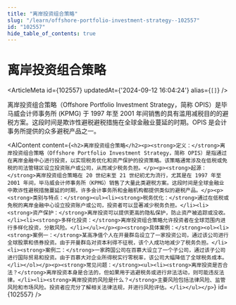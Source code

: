 ```yaml
---
title: "离岸投资组合策略"
slug: "/learn/offshore-portfolio-investment-strategy--102557"
id: "102557"
hide_table_of_contents: true
---
```



# 离岸投资组合策略

<ArticleMeta id={102557} updatedAt={'2024-09-12 16:04:24'} alias={`[]`} />
<div className='border-solid border-b border-t-0 my-4 border-[var(--ifm-color-gray-300)]' />

离岸投资组合策略（Offshore Portfolio Investment Strategy，简称 OPIS）是毕马威会计师事务所 (KPMG) 于 1997 年至 2001 年间销售的具有滥用减税目的的避税方案。这段时间是欺诈性避税避税措施在全球金融业蔓延的时期。OPIS 是会计事务所提供的众多避税产品之一。

<AIContent content={`<h2>离岸投资组合策略</h2><p><strong>定义：</strong>离岸投资组合策略（Offshore Portfolio Investment Strategy，简称 OPIS）是指通过在离岸金融中心进行投资，以实现税务优化和资产保护的投资策略。该策略通常涉及在低税或免税的司法管辖区设立投资账户或公司，从而减少税务负担。</p><p><strong>起源：</strong>离岸投资组合策略在 20 世纪末至 21 世纪初尤为流行，尤其是在 1997 年至 2001 年间，毕马威会计师事务所（KPMG）销售了大量此类避税方案。这段时间是全球金融业中欺诈性避税措施蔓延的时期，许多会计事务所和金融机构都提供类似的避税产品。</p><p><strong>类别与特点：</strong><ul><li><strong>税务优化：</strong>通过在低税或免税的离岸金融中心设立投资账户或公司，投资者可以显著减少税务负担。</li><li><strong>资产保护：</strong>离岸投资可以提供更高的隐私保护，防止资产被追踪或没收。</li><li><strong>多样化投资：</strong>离岸投资组合策略允许投资者在全球范围内进行多样化投资，分散风险。</li></ul></p><p><strong>具体案例：</strong><ol><li><strong>案例一：</strong>某高净值个人在开曼群岛设立了一家投资公司，通过该公司进行全球股票和债券投资。由于开曼群岛对资本利得不征税，该个人成功地减少了税务负担。</li><li><strong>案例二：</strong>一家跨国公司在百慕大设立了一个子公司，通过该子公司进行国际贸易和投资。由于百慕大对企业所得税实行零税率，该公司大幅降低了全球税务成本。</li></ol></p><p><strong>常见问题：</strong><ul><li><strong>离岸投资是否合法？</strong>离岸投资本身是合法的，但如果用于逃避税务或进行非法活动，则可能违反法律。</li><li><strong>离岸投资的风险是什么？</strong>主要风险包括法律风险、监管风险和市场风险。投资者应充分了解相关法律法规，并进行风险评估。</li></ul></p>`} id={102557} />
